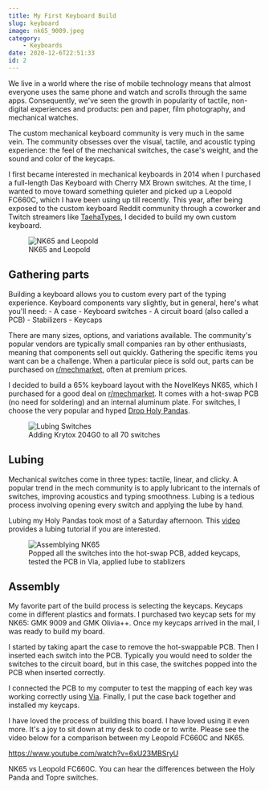 ```yaml
---
title: My First Keyboard Build
slug: keyboard
image: nk65_9009.jpeg
category: 
    - Keyboards
date: 2020-12-6T22:51:33
id: 2
---
```


We live in a world where the rise of mobile technology means that almost everyone uses the same phone and watch and scrolls through the same apps. Consequently, we've seen the growth in popularity of tactile, non-digital experiences and products: pen and paper, film photography, and mechanical watches.

The custom mechanical keyboard community is very much in the same vein. The community obsesses over the visual, tactile, and acoustic typing experience: the feel of the mechanical switches, the case's weight, and the sound and color of the keycaps.

I first became interested in mechanical keyboards in 2014 when I purchased a full-length Das Keyboard with Cherry MX Brown switches. At the time, I wanted to move toward something quieter and picked up a Leopold FC660C, which I have been using up till recently. This year, after being exposed to the custom keyboard Reddit community through a coworker and Twitch streamers like [TaehaTypes](https://www.youtube.com/user/FeelgHoodMusic), I decided to build my own custom keyboard. 

<figure>
  <img src="both.jpeg" alt="NK65 and Leopold" />
  <figcaption>NK65 and Leopold</figcaption>
</figure>

## Gathering parts

Building a keyboard allows you to custom every part of the typing experience. Keyboard components vary slightly, but in general, here's what you'll need:
    - A case
    - Keyboard switches
    - A circuit board 
      (also called a PCB)
    - Stabilizers
    - Keycaps

There are many sizes, options, and variations available. The community's popular vendors are typically small companies ran by other enthusiasts, meaning that components sell out quickly. Gathering the specific items you want can be a challenge. When a particular piece is sold out, parts can be purchased on [r/mechmarket](https://www.reddit.com/r/mechmarket/), often at premium prices. 

I decided to build a 65% keyboard layout with the NovelKeys NK65, which I purchased for a good deal on [r/mechmarket](https://www.reddit.com/r/mechmarket/). It comes with a hot-swap PCB (no need for soldering) and an internal aluminum plate. For switches, I choose the very popular and hyped [Drop Holy Pandas](https://drop.com/buy/drop-invyr-holy-panda-mechanical-switches).

<figure>
  <img src="lubing.jpeg" alt="Lubing Switches" />
  <figcaption>Adding Krytox 204G0 to all 70 switches</figcaption>
</figure>

## Lubing

Mechanical switches come in three types: tactile, linear, and clicky. A popular trend in the mech community is to apply lubricant to the internals of switches, improving acoustics and typing smoothness. Lubing is a tedious process involving opening every switch and applying the lube by hand.

Lubing my Holy Pandas took most of a Saturday afternoon. This [video](https://www.youtube.com/watch?v=5y5KoRFWXe8) provides a lubing tutorial if you are interested.

<figure>
  <img src="build.jpeg" alt="Assemblying NK65" />
  <figcaption>Popped all the switches into the hot-swap PCB, added keycaps, tested the PCB in Via, applied lube to stablizers</figcaption>
</figure>

## Assembly

My favorite part of the build process is selecting the keycaps. Keycaps come in different plastics and formats. I purchased two keycap sets for my NK65: GMK 9009 and GMK Olivia++. Once my keycaps arrived in the mail, I was ready to build my board.

I started by taking apart the case to remove the hot-swappable PCB. Then I inserted each switch into the PCB. Typically you would need to solder the switches to the circuit board, but in this case, the switches popped into the PCB when inserted correctly.

I connected the PCB to my computer to test the mapping of each key was working correctly using [Via](https://caniusevia.com/). Finally, I put the case back together and installed my keycaps.

I have loved the process of building this board. I have loved using it even more. It's a joy to sit down at my desk to code or to write. Please see the video below for a comparison between my Leopold FC660C and NK65. 


https://www.youtube.com/watch?v=6xU23MBSryU
<figcaption>NK65 vs Leopold FC660C. You can hear the differences between the Holy Panda and Topre switches.</figcaption>